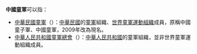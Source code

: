'''中國童軍'''可以指：
* [[中華民國童軍|中華民國童軍]]（{{lang-en|Scouts of China}}）：[[中華民國|中華民國]]的[[童軍|童軍]]組織、[[世界童軍運動組織|世界童軍運動組織]]成員，原稱中國童子軍、中國童軍，2009年改為現名。
* [[中華人民共和國童軍總會|中華人民共和國童軍總會]]（{{lang-en|The Scout Association of the People's Republic of China}}）：[[中華人民共和國|中華人民共和國]]的童軍組織，並非世界童軍運動組織成員。

{{disambig|Cat=四字消歧义}}